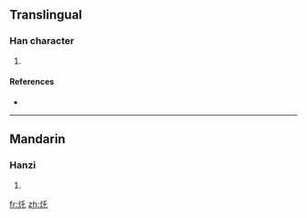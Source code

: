 ==Translingual==

===Han character===
{{Han char|rn=86|rad=火|as=03|sn=7|four=|canj=火竹心 (FHP)}}

# {{defn|Han|sort=火03}}

====References====
* {{Han ref|kx=0666.130|dkj=18874|dj=1075.180|hdz=32189.120|uh=7079|ud=28793}}

----

==Mandarin==

===Hanzi===
{{cmn-hanzi|pin=[[zhà]] ([[zha4]]); [[yù]] ([[yu4]])|wg=cha<sup>4</sup>; yu<sup>4</sup>}}

# {{defn|Mandarin}}

[[fr:灹]]
[[zh:灹]]